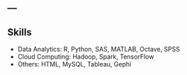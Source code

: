 
---
---

<link rel="stylesheet" href="styles.css" type="text/css">

## Skills

* Data Analytics: R, Python, SAS, MATLAB, Octave, SPSS
* Cloud Computing: Hadoop, Spark, TensorFlow
* Others: HTML, MySQL, Tableau, Gephi